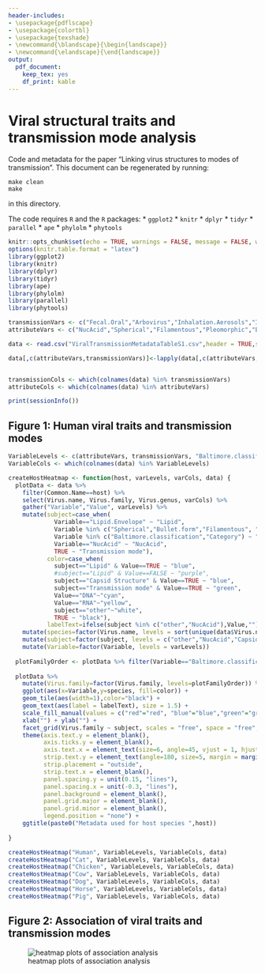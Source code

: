 ```yaml
---
header-includes:
- \usepackage{pdflscape}
- \usepackage{colortbl}
- \usepackage{texshade}
- \newcommand{\blandscape}{\begin{landscape}}
- \newcommand{\elandscape}{\end{landscape}}
output: 
  pdf_document: 
    keep_tex: yes
    df_print: kable
---
```

# Viral structural traits and transmission mode analysis
Code and metadata for the paper "Linking virus structures to modes of transmission". This document can be regenerated by running:

```
make clean
make
```

in this directory. 

The code requires `R` and the `R` packages:
* `ggplot2`
* `knitr`
* `dplyr`
* `tidyr`
* `parallel`
* `ape`
* `phylolm`
* `phytools`


```r
knitr::opts_chunk$set(echo = TRUE, warnings = FALSE, message = FALSE, warning = FALSE)
options(knitr.table.format = "latex") 
library(ggplot2)
library(knitr)
library(dplyr)
library(tidyr)
library(ape)
library(phylolm)
library(parallel)
library(phytools)

transmissionVars <- c("Fecal.Oral","Arbovirus","Inhalation.Aerosols","Inhalation.Dust","Sexual","Eating","Oral.Bloodstream","Breastfeeding","Congenital.vertical","Germ.line","Blood.Products","Contact.Skin.or.Eye")
attributeVars <- c("NucAcid","Spherical","Filamentous","Pleomorphic","Bullet.form","Lipid.Envelope")

data <- read.csv("ViralTransmissionMetadataTableS1.csv",header = TRUE,stringsAsFactors=FALSE) %>% arrange(Common.Name)

data[,c(attributeVars,transmissionVars)]<-lapply(data[,c(attributeVars,transmissionVars)],function(xx)if(all(xx %in% 0:1))as.logical(xx) else xx)


transmissionCols <- which(colnames(data) %in% transmissionVars)
attributeCols <- which(colnames(data) %in% attributeVars)

```

```r
print(sessionInfo())
```


## Figure 1: Human viral traits and transmission modes
```r

VariableLevels <- c(attributeVars, transmissionVars, "Baltimore.classification")
VariableCols <- which(colnames(data) %in% VariableLevels)

createHostHeatmap <- function(host, varLevels, varCols, data) {
  plotData <- data %>%
    filter(Common.Name==host) %>%
    select(Virus.name, Virus.family, Virus.genus, varCols) %>%
    gather("Variable","Value", varLevels) %>%
    mutate(subject=case_when(
             Variable=="Lipid.Envelope" ~ "Lipid",
             Variable %in% c("Spherical","Bullet.form","Filamentous", "Pleomorphic") ~ "Capsid Structure",
             Variable %in% c("Baltimore.classification","Category") ~ "other",
             Variable=="NucAcid" ~ "NucAcid",
             TRUE ~ "Transmission mode"),
           color=case_when(
             subject=="Lipid" & Value==TRUE ~ "blue",
             #subject=="Lipid" & Value==FALSE ~ "purple",
             subject=="Capsid Structure" & Value==TRUE ~ "blue",
             subject=="Transmission mode" & Value==TRUE ~ "green",
             Value=="DNA"~"cyan",
             Value=="RNA"~"yellow",
             subject=="other"~"white",
             TRUE ~ "black"),
           labelText=ifelse(subject %in% c("other","NucAcid"),Value,"")) %>%
    mutate(species=factor(Virus.name, levels = sort(unique(data$Virus.name), decreasing = TRUE))) %>%
    mutate(subject=factor(subject, levels = c("other","NucAcid","Capsid Structure","Lipid","Transmission mode"))) %>%
    mutate(Variable=factor(Variable, levels = varLevels))
  
  plotFamilyOrder <- plotData %>% filter(Variable=="Baltimore.classification") %>% arrange(Value, Virus.family) %>% pull(Virus.family) %>% unique()
  
  plotData %>%
    mutate(Virus.family=factor(Virus.family, levels=plotFamilyOrder)) %>%
    ggplot(aes(x=Variable,y=species, fill=color)) +
    geom_tile(aes(width=1),color="black") +
    geom_text(aes(label = labelText), size = 1.5) +
    scale_fill_manual(values = c("red"="red", "blue"="blue","green"="green","light grey"="light grey","white"="white","cyan"="cyan","yellow"="yellow", "black"="black", "purple"="purple")) +
    xlab("") + ylab("") +
    facet_grid(Virus.family ~ subject, scales = "free", space = "free", switch="y") +
    theme(axis.text.y = element_blank(),
          axis.ticks.y = element_blank(),
          axis.text.x = element_text(size=6, angle=45, vjust = 1, hjust = 1),
          strip.text.y = element_text(angle=180, size=5, margin = margin(0,0,0,0, "cm"), face="italic"),
          strip.placement = "outside",
          strip.text.x = element_blank(),
          panel.spacing.y = unit(0.15, "lines"),
          panel.spacing.x = unit(-0.3, "lines"),
          panel.background = element_blank(),
          panel.grid.major = element_blank(),
          panel.grid.minor = element_blank(),
          legend.position = "none") +
    ggtitle(paste0("Metadata used for host species ",host))
 
}

createHostHeatmap("Human", VariableLevels, VariableCols, data)
createHostHeatmap("Cat", VariableLevels, VariableCols, data)
createHostHeatmap("Chicken", VariableLevels, VariableCols, data)
createHostHeatmap("Cow", VariableLevels, VariableCols, data)
createHostHeatmap("Dog", VariableLevels, VariableCols, data)
createHostHeatmap("Horse", VariableLevels, VariableCols, data)
createHostHeatmap("Pig", VariableLevels, VariableCols, data)

```

## Figure 2: Association of viral traits and transmission modes
![heatmap plots of association analysis](figure/heat.png)


